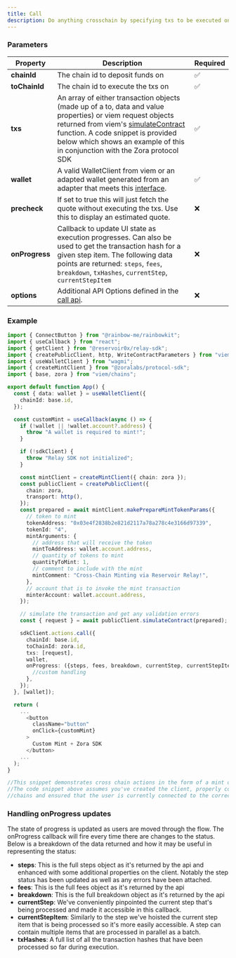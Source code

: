 ```yaml
---
title: Call
description: Do anything crosschain by specifying txs to be executed on the target chain.
---
```


### Parameters

| Property       | Description                                                                                                                                                                                                                                                                                                                                   | Required |
| -------------- | --------------------------------------------------------------------------------------------------------------------------------------------------------------------------------------------------------------------------------------------------------------------------------------------------------------------------------------------- | -------- |
| **chainId**    | The chain id to deposit funds on                                                                                                                                                                                                                                                                                                              | ✅      |
| **toChainId**  | The chain id to execute the txs on                                                                                                                                                                                                                                                                                                            | ✅      |
| **txs**        | An array of either transaction objects (made up of a to, data and value properties) or viem request objects returned from viem's [simulateContract](https://viem.sh/docs/contract/simulateContract.html#simulatecontract) function. A code snippet is provided below which shows an example of this in conjunction with the Zora protocol SDK | ✅      |
| **wallet**     | A valid WalletClient from viem or an adapted wallet generated from an adapter that meets this [interface](https://github.com/reservoirprotocol/relay-sdk/blob/main/packages/sdk/src/types/AdaptedWallet.ts).                                                                                                                                  | ✅      |
| **precheck**     | If set to true this will just fetch the quote without executing the txs. Use this to display an estimated quote.                                                                                                                                  | ❌      |
| **onProgress** | Callback to update UI state as execution progresses. Can also be used to get the transaction hash for a given step item. The following data points are returned: `steps`, `fees`, `breakdown`, `txHashes`, `currentStep`, `currentStepItem`                                                                                                                                                                                                                      | ❌      |
| **options**        | Additional API Options defined in the [call api](/references/api/execute-call). | ❌ 

### Example

```typescript Custom Zora Mint
import { ConnectButton } from "@rainbow-me/rainbowkit";
import { useCallback } from "react";
import { getClient } from "@reservoir0x/relay-sdk";
import { createPublicClient, http, WriteContractParameters } from "viem";
import { useWalletClient } from "wagmi";
import { createMintClient } from "@zoralabs/protocol-sdk";
import { base, zora } from "viem/chains";

export default function App() {
  const { data: wallet } = useWalletClient({
    chainId: base.id,
  });

  const customMint = useCallback(async () => {
    if (!wallet || !wallet.account?.address) {
      throw "A wallet is required to mint!";
    }

    if (!sdkClient) {
      throw "Relay SDK not initialized";
    }

    const mintClient = createMintClient({ chain: zora });
    const publicClient = createPublicClient({
      chain: zora,
      transport: http(),
    });
    const prepared = await mintClient.makePrepareMintTokenParams({
      // token to mint
      tokenAddress: "0x03e4f2838b2e821d2117a78a278c4e3166d97339",
      tokenId: "4",
      mintArguments: {
        // address that will receive the token
        mintToAddress: wallet.account.address,
        // quantity of tokens to mint
        quantityToMint: 1,
        // comment to include with the mint
        mintComment: "Cross-Chain Minting via Reservoir Relay!",
      },
      // account that is to invoke the mint transaction
      minterAccount: wallet.account.address,
    });

    // simulate the transaction and get any validation errors
    const { request } = await publicClient.simulateContract(prepared);

    sdkClient.actions.call({
      chainId: base.id,
      toChainId: zora.id,
      txs: [request],
      wallet,
      onProgress: ({steps, fees, breakdown, currentStep, currentStepItem, txHashes}) => {
        //custom handling
      },
    });
  }, [wallet]);

  return (
    ...
      <button
        className="button"
        onClick={customMint}
      >
        Custom Mint + Zora SDK
      </button>
    ...
  );
}

//This snippet demonstrates cross chain actions in the form of a mint on Zora from Base.
//The code snippet above assumes you've created the client, properly configured the
//chains and ensured that the user is currently connected to the correct chain.
```
### Handling onProgress updates

The state of progress is updated as users are moved through the flow. The onProgress callback will fire every time there are changes to the status. Below is a breakdown of the data returned and how it may be useful in representing the status:

* __steps__: This is the full steps object as it's returned by the api and enhanced with some additional properties on the client. Notably the step status has been updated as well as any errors have been attached.
* __fees__: This is the full fees object as it's returned by the api
* __breakdown__: This is the full breakdown object as it's returned by the api
* __currentStep__: We've conveniently pinpointed the current step that's being processed and made it accessible in this callback.
* __currentStepItem__: Similarly to the step we've hoisted the current step item that is being processed so it's more easily accessible. A step can contain multiple items that are processed in parallel as a batch.
* __txHashes__: A full list of all the transaction hashes that have been processed so far during execution.
